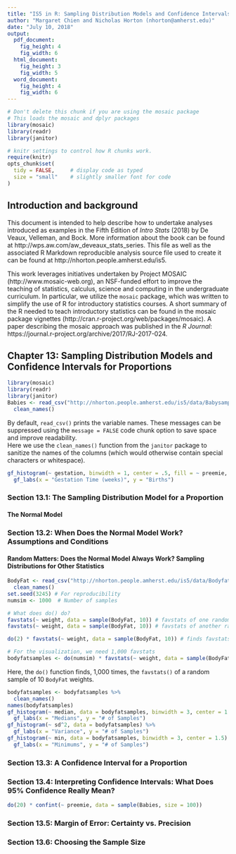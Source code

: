 ```yaml
---
title: "IS5 in R: Sampling Distribution Models and Confidence Intervals for Proportions (Chapter 13)"
author: "Margaret Chien and Nicholas Horton (nhorton@amherst.edu)"
date: "July 10, 2018"
output: 
  pdf_document:
    fig_height: 4
    fig_width: 6
  html_document:
    fig_height: 3
    fig_width: 5
  word_document:
    fig_height: 4
    fig_width: 6
---
```



```r
# Don't delete this chunk if you are using the mosaic package
# This loads the mosaic and dplyr packages
library(mosaic)
library(readr)
library(janitor)
```

```r
# knitr settings to control how R chunks work.
require(knitr)
opts_chunk$set(
  tidy = FALSE,     # display code as typed
  size = "small"    # slightly smaller font for code
)
```

## Introduction and background 

This document is intended to help describe how to undertake analyses introduced 
as examples in the Fifth Edition of *Intro Stats* (2018) by De Veaux, Velleman, and Bock.
More information about the book can be found at http://wps.aw.com/aw_deveaux_stats_series.  This
file as well as the associated R Markdown reproducible analysis source file used to create it can be found at http://nhorton.people.amherst.edu/is5.

This work leverages initiatives undertaken by Project MOSAIC (http://www.mosaic-web.org), an NSF-funded effort to improve the teaching of statistics, calculus, science and computing in the undergraduate curriculum. In particular, we utilize the `mosaic` package, which was written to simplify the use of R for introductory statistics courses. A short summary of the R needed to teach introductory statistics can be found in the mosaic package vignettes (http://cran.r-project.org/web/packages/mosaic).  A paper describing the mosaic approach was published in the *R Journal*: https://journal.r-project.org/archive/2017/RJ-2017-024.

## Chapter 13: Sampling Distribution Models and Confidence Intervals for Proportions

```r
library(mosaic)
library(readr)
library(janitor)
Babies <- read_csv("http://nhorton.people.amherst.edu/is5/data/Babysamp_98.csv") %>%
  clean_names()
```

By default, `read_csv()` prints the variable names. These messages can be suppressed using the `message = FALSE` code chunk option to save space and improve readability.  
Here we use the `clean_names()` function from the `janitor` package to sanitize the names of the columns (which would otherwise contain special characters or whitespace).   

```r
gf_histogram(~ gestation, binwidth = 1, center = .5, fill = ~ preemie, data = Babies) %>%
  gf_labs(x = "Gestation Time (weeks)", y = "Births")
```

### Section 13.1: The Sampling Distribution Model for a Proportion

#### The Normal Model

### Section 13.2: When Does the Normal Model Work? Assumptions and Conditions

#### Random Matters: Does the Normal Model Always Work? Sampling Distributions for Other Statistics

```r
BodyFat <- read_csv("http://nhorton.people.amherst.edu/is5/data/Bodyfat.csv") %>%
  clean_names()
set.seed(3245) # For reproducibility
numsim <- 1000  # Number of samples

# What does do() do?
favstats(~ weight, data = sample(BodyFat, 10)) # favstats of one random sample of 10
favstats(~ weight, data = sample(BodyFat, 10)) # favstats of another random sample

do(2) * favstats(~ weight, data = sample(BodyFat, 10)) # finds favstats twice

# For the visualization, we need 1,000 favstats
bodyfatsamples <- do(numsim) * favstats(~ weight, data = sample(BodyFat, 10))
```

Here, the `do()` function finds, 1,000 times, the `favstats()` of a random sample of 10 `BodyFat` weights. 

```r
bodyfatsamples <- bodyfatsamples %>%
  clean_names()
names(bodyfatsamples)
gf_histogram(~ median, data = bodyfatsamples, binwidth = 3, center = 1.5) %>%
  gf_labs(x = "Medians", y = "# of Samples")
gf_histogram(~ sd^2, data = bodyfatsamples) %>%
  gf_labs(x = "Variance", y = "# of Samples")
gf_histogram(~ min, data = bodyfatsamples, binwidth = 3, center = 1.5) %>%
  gf_labs(x = "Minimums", y = "# of Samples")
```

### Section 13.3: A Confidence Interval for a Proportion

### Section 13.4: Interpreting Confidence Intervals: What Does 95% Confidence Really Mean?

```r
do(20) * confint(~ preemie, data = sample(Babies, size = 100))
```

### Section 13.5: Margin of Error: Certainty vs. Precision

### Section 13.6: Choosing the Sample Size